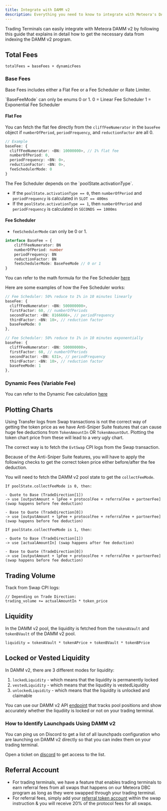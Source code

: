 ```yaml
---
title: Integrate with DAMM v2
description: Everything you need to know to integrate with Meteora's DAMM v2 Program
---
```


Trading Terminals can easily integrate with Meteora DAMM v2 by following this guide that explains in detail how to get the necessary data from indexing the DAMM v2 program. 

## Total Fees

```
totalFees = baseFees + dynamicFees
```

### Base Fees

Base Fees includes either a Flat Fee or a Fee Scheduler or Rate Limiter. 

<Note>
    `BaseFeeMode` can only be enums 0 or 1.
    0 = Linear Fee Scheduler
    1 = Exponential Fee Scheduler
</Note>

#### Flat Fee

You can fetch the flat fee directly from the `cliffFeeNumerator` in the `baseFee` object if `numberOfPeriod`, `periodFrequency`, and `reductionFactor` are all 0.

```typescript
// Example
baseFee: {
  cliffFeeNumerator: <BN: 10000000>, // 1% flat fee
  numberOfPeriod: 0, 
  periodFrequency: <BN: 0>, 
  reductionFactor: <BN: 0>, 
  feeSchedulerMode: 0
}
```

<Warning>
The Fee Scheduler depends on the `poolState.activationType`. 

- If the `poolState.activationType == 0`, then `numberOfPeriod` and `periodFrequency` is calculated in `SLOT == 400ms`
- If the `poolState.activationType == 1`, then `numberOfPeriod` and `periodFrequency` is calculated in `SECONDS == 1000ms`
</Warning>

#### Fee Scheduler

- `feeSchedulerMode` can only be 0 or 1.

```typescript
interface BaseFee = {
    cliffFeeNumerator: BN
    numberOfPeriod: number 
    periodFrequency: BN 
    reductionFactor: BN
    feeSchedulerMode: BaseFeeMode // 0 or 1
}
```

<Note>You can refer to the math formula for the Fee Scheduler [here](/anti-sniper-suite/fee-scheduler/fee-scheduler-math)</Note>

Here are some examples of how the Fee Scheduler works:

```typescript
// Fee Scheduler: 50% reduce to 1% in 10 minutes linearly
baseFee: {
  cliffFeeNumerator: <BN: 500000000>,
  firstFactor: 60, // numberOfPeriods
  secondFactor: <BN: 8166666>, // periodFrequency 
  thirdFactor: <BN: 10>, // reduction factor
  baseFeeMode: 0
},
```

```typescript
// Fee Scheduler: 50% reduce to 1% in 10 minutes exponentially
baseFee: {
  cliffFeeNumerator: <BN: 500000000>,
  firstFactor: 60, // numberOfPeriods
  secondFactor: <BN: 631>, // periodFrequency 
  thirdFactor: <BN: 10>, // reduction factor
  baseFeeMode: 1
},
```

### Dynamic Fees (Variable Fee)

You can refer to the Dynamic Fee calculation [here](/overview/products/damm-v2/pool-fees-calculation#dynamic-fee-variable-fee)

## Plotting Charts

<Danger>Using Transfer logs from Swap transactions is not the correct way of getting the token price as we have Anti-Sniper Suite features that can cause huge fee deductions from `TokenAmountIn` OR `TokenAmountOut`. Plotting the token chart price from these will lead to a very ugly chart.</Danger>

The correct way is to fetch the `EvtSwap` CPI logs from the Swap transaction. 

Because of the Anti-Sniper Suite features, you will have to apply the following checks to get the correct token price either before/after the fee deduction.

<Note>You will need to fetch the DAMM v2 pool state to get the `collectFeeMode`.</Note>

```
If poolState.collectFeeMode is 0, then:

- Quote to Base (TradeDirection[1]) 
-> use [outputAmount + lpFee + protocolFee + referralFee + partnerFee] (swap happens before fee deduction)

- Base to Quote (TradeDirection[0]) 
-> use [outputAmount + lpFee + protocolFee + referralFee + partnerFee] (swap happens before fee deduction)

If poolState.collectFeeMode is 1, then:

- Quote to Base (TradeDirection[1]) 
-> use [actualAmountIn] (swap happens after fee deduction)

- Base to Quote (TradeDirection[0]) 
-> use [outputAmount + lpFee + protocolFee + referralFee + partnerFee] (swap happens before fee deduction)
```

## Trading Volume

Track from Swap CPI logs:

```
// Depending on Trade Direction:
trading_volume += actualAmountIn * token_price
```

## Liquidity

In the DAMM v2 pool, the liquidity is fetched from the `tokenAVault` and `tokenBVault` of the DAMM v2 pool.

```
liquidity = tokenAVault * tokenAPrice + tokenBVault * tokenBPrice
```

## Locked or Vested Liquidity

In DAMM v2, there are 3 different modes for liquidity:
1. `lockedLiquidity` - which means that the liquidity is permanently locked
2. `vestedLiquidity` - which means that the liqudiity is vestedLiquidity
3. `unlockedLiquidity` - which means that the liquidity is unlocked and claimable

You can use our DAMM v2 API [endpoint](/api-reference/pools/get_pool_vesting_list) that tracks pool positions and show accurately whether the liqudiity is locked or not on your trading terminal.

### How to Identify Launchpads Using DAMM v2

You can ping us on Discord to get a list of all launchpads configuration who are launching on DAMM v2 directly so that you can index them on your trading terminal.

<Note>Open a ticket on [discord](https://discord.gg/meteora) to get access to the list.</Note>

## Referral Account

- For trading terminals, we have a feature that enables trading terminals to earn referral fees from all swaps that happens on our Meteora DBC program as long as they were swapped through your trading terminal.
- For referral fees, simply add your [referral token account](https://github.com/MeteoraAg/dynamic-bonding-curve/blob/main/programs/dynamic-bonding-curve/src/instructions/ix_swap.rs#L30) within the swap instruction & you will receive 20% of the protocol fees for all swaps.